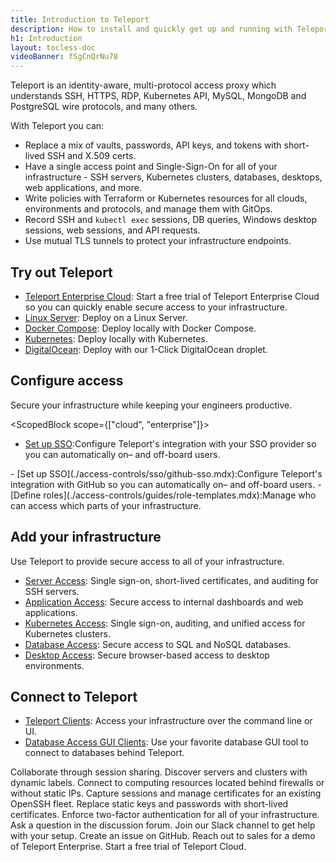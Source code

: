```yaml
---
title: Introduction to Teleport
description: How to install and quickly get up and running with Teleport.
h1: Introduction
layout: tocless-doc
videoBanner: fSgCnQrNu78
---
```


Teleport is an identity-aware, multi-protocol access proxy which understands SSH,
HTTPS, RDP, Kubernetes API, MySQL, MongoDB and PostgreSQL wire protocols, and many others.

With Teleport you can:

- Replace a mix of vaults, passwords, API keys, and tokens with short-lived SSH and X.509 certs.
- Have a single access point and Single-Sign-On for all of your infrastructure -
  SSH servers, Kubernetes clusters, databases, desktops, web applications, and more.
- Write policies with Terraform or Kubernetes resources for all clouds, environments
  and protocols, and manage them with GitOps.
- Record SSH and `kubectl exec` sessions, DB queries, Windows desktop sessions,
  web sessions, and API requests.
- Use mutual TLS tunnels to protect your infrastructure endpoints.

## Try out Teleport

- [Teleport Enterprise Cloud](./choose-an-edition/teleport-cloud/getting-started.mdx): Start a free trial of Teleport Enterprise Cloud so you can quickly enable secure access to your infrastructure.
- [Linux Server](./try-out-teleport/linux-server.mdx): Deploy on a Linux Server.
- [Docker Compose](./try-out-teleport/docker-compose.mdx): Deploy locally with Docker Compose.
- [Kubernetes](./try-out-teleport/local-kubernetes.mdx): Deploy locally with Kubernetes.
- [DigitalOcean](./try-out-teleport/digitalocean.mdx): Deploy with our 1-Click DigitalOcean droplet.

## Configure access

Secure your infrastructure while keeping your engineers productive.

<ScopedBlock scope={["cloud", "enterprise"]}>
- [Set up SSO](./access-controls/sso.mdx):Configure Teleport's integration with your SSO provider so you can automatically on– and off-board users.
</ScopedBlock>
<ScopedBlock scope={["oss"]}>
- [Set up SSO](./access-controls/sso/github-sso.mdx):Configure Teleport's integration with GitHub so you can automatically on– and off-board users.
</ScopedBlock>
- [Define roles](./access-controls/guides/role-templates.mdx):Manage who can access which parts of your infrastructure.

## Add your infrastructure

Use Teleport to provide secure access to all of your infrastructure.

- [Server Access](./server-access/getting-started.mdx): Single sign-on, short-lived certificates, and auditing for SSH servers.
- [Application Access](./application-access/introduction.mdx): Secure access to internal dashboards and web applications.
- [Kubernetes Access](./kubernetes-access/introduction.mdx): Single sign-on, auditing, and unified access for Kubernetes clusters.
- [Database Access](./database-access/introduction.mdx): Secure access to SQL and NoSQL databases.
- [Desktop Access](./desktop-access/introduction.mdx): Secure browser-based access to desktop environments.

## Connect to Teleport

- [Teleport Clients](./connect-your-client/introduction.mdx): Access your infrastructure over the command line or UI.
- [Database Access GUI Clients](./connect-your-client/gui-clients.mdx): Use your favorite database GUI tool to connect to databases behind Teleport.

<TileSet>
    <TileList title="For developers" icon="stack">
        <TileListItem href="./connect-your-client/tsh.mdx#sharing-sessions">
            Collaborate through session sharing.
        </TileListItem>
        <TileListItem href="./management/admin/labels.mdx">
            Discover servers and clusters with dynamic labels.
        </TileListItem>
        <TileListItem href="./management/admin/adding-nodes.mdx#adding-a-node-located-behind-nat">
            Connect to computing resources located behind firewalls or without static IPs.
        </TileListItem>
    </TileList>
    <TileList title="For security teams" icon="lock">
        <TileListItem href="./server-access/guides/openssh.mdx">
            Capture sessions and manage certificates for an existing OpenSSH fleet.
        </TileListItem>
        <TileListItem href="./architecture/authentication.mdx#issuing-user-certificates">
            Replace static keys and passwords with short-lived certificates.
        </TileListItem>
        <TileListItem href="./access-controls/guides/webauthn.mdx">
            Enforce two-factor authentication for all of your infrastructure.
        </TileListItem>
    </TileList>
    <TileList title="Reach out" icon="question">
        <TileListItem href="https://github.com/gravitational/teleport/discussions">
            Ask a question in the discussion forum.
        </TileListItem>
        <TileListItem href="https://goteleport.com/slack">
            Join our Slack channel to get help with your setup.
        </TileListItem>
        <TileListItem href="https://github.com/gravitational/teleport/">
            Create an issue on GitHub.
        </TileListItem>
        <TileListItem href="https://goteleport.com/get-started/">
            Reach out to sales for a demo of Teleport Enterprise.
        </TileListItem>
        <TileListItem href="https://goteleport.com/signup/">
            Start a free trial of Teleport Cloud.
        </TileListItem>
    </TileList>
</TileSet>
